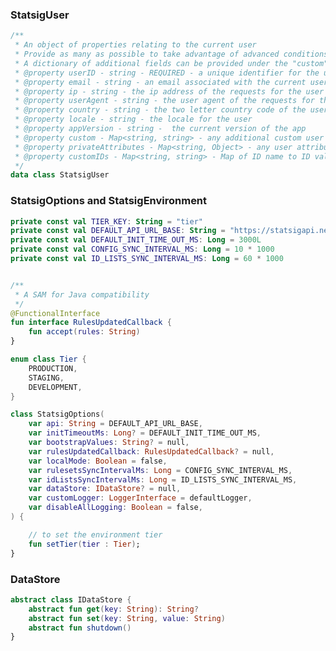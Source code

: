 ### StatsigUser

```kotlin
/**
 * An object of properties relating to the current user
 * Provide as many as possible to take advantage of advanced conditions in the Statsig console
 * A dictionary of additional fields can be provided under the "custom" field
 * @property userID - string - REQUIRED - a unique identifier for the user.  Why is this required?  See https://docs.statsig.com/messages/serverRequiredUserID/
 * @property email - string - an email associated with the current user
 * @property ip - string - the ip address of the requests for the user
 * @property userAgent - string - the user agent of the requests for this user
 * @property country - string - the two letter country code of the user
 * @property locale - string - the locale for the user
 * @property appVersion - string -  the current version of the app
 * @property custom - Map<string, string> - any additional custom user attributes for custom conditions in the console
 * @property privateAttributes - Map<string, Object> - any user attributes that should be used in evaluation only and removed in any logs.
 * @property customIDs - Map<string, string> - Map of ID name to ID value for custom identifiers
 */
data class StatsigUser
```

### StatsigOptions and StatsigEnvironment

```kotlin
private const val TIER_KEY: String = "tier"
private const val DEFAULT_API_URL_BASE: String = "https://statsigapi.net/v1"
private const val DEFAULT_INIT_TIME_OUT_MS: Long = 3000L
private const val CONFIG_SYNC_INTERVAL_MS: Long = 10 * 1000
private const val ID_LISTS_SYNC_INTERVAL_MS: Long = 60 * 1000


/**
 * A SAM for Java compatibility
 */
@FunctionalInterface
fun interface RulesUpdatedCallback {
    fun accept(rules: String)
}

enum class Tier {
    PRODUCTION,
    STAGING,
    DEVELOPMENT,
}

class StatsigOptions(
    var api: String = DEFAULT_API_URL_BASE,
    var initTimeoutMs: Long? = DEFAULT_INIT_TIME_OUT_MS,
    var bootstrapValues: String? = null,
    var rulesUpdatedCallback: RulesUpdatedCallback? = null,
    var localMode: Boolean = false,
    var rulesetsSyncIntervalMs: Long = CONFIG_SYNC_INTERVAL_MS,
    var idListsSyncIntervalMs: Long = ID_LISTS_SYNC_INTERVAL_MS,
    var dataStore: IDataStore? = null,
    var customLogger: LoggerInterface = defaultLogger,
    var disableAllLogging: Boolean = false,
) {

    // to set the environment tier
    fun setTier(tier : Tier);
}
```

### DataStore

```kotlin
abstract class IDataStore {
    abstract fun get(key: String): String?
    abstract fun set(key: String, value: String)
    abstract fun shutdown()
}
```
